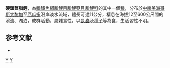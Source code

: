{{Speciesbox 
| taxon = Bryconamericus scleroparius
| status = NE
| status_system = IUCN3.1
| authority =  {{le|查爾斯·塔特·里根|Charles Tate Regan|Regan}}, 1908
| synonyms = *''Tetragonopterus scleroparius''<br /><small>Regan, 1908</small>
*''Bryconamericus peruanus ricae''<br /><small>Eigenmann, 1908</small>
}}
'''硬頭齧脂鯉'''，為[[輻鰭魚綱|輻鰭魚綱]][[脂鯉目|脂鯉目]][[脂鯉亞目|脂鯉亞目]][[脂鯉科|脂鯉科]]的其中一個[[種|種]]，分布於[[中南美洲|中南美洲]][[哥斯大黎加|哥斯大黎加]]至[[厄瓜多|厄瓜多]]沿岸淡水流域，體長可達11公分，棲息在海拔12至600公尺間的溪流、湖泊，成群活動，屬雜食性，以[[昆蟲|昆蟲]]及[[種子|種子]]等為食，生活習性不明。

==参考文献==
{{refbegin}}
*{{FishBase_species|genus=Bryconamericus|species=scleroparius|year=2014|month=1}}
{{refend}}

{{Taxonbar|from=Q6417432}}

[[Category:齧脂鯉屬|Y]]
[[Category:1908年描述的鱼类|Y]]


{{魚類小作品}}